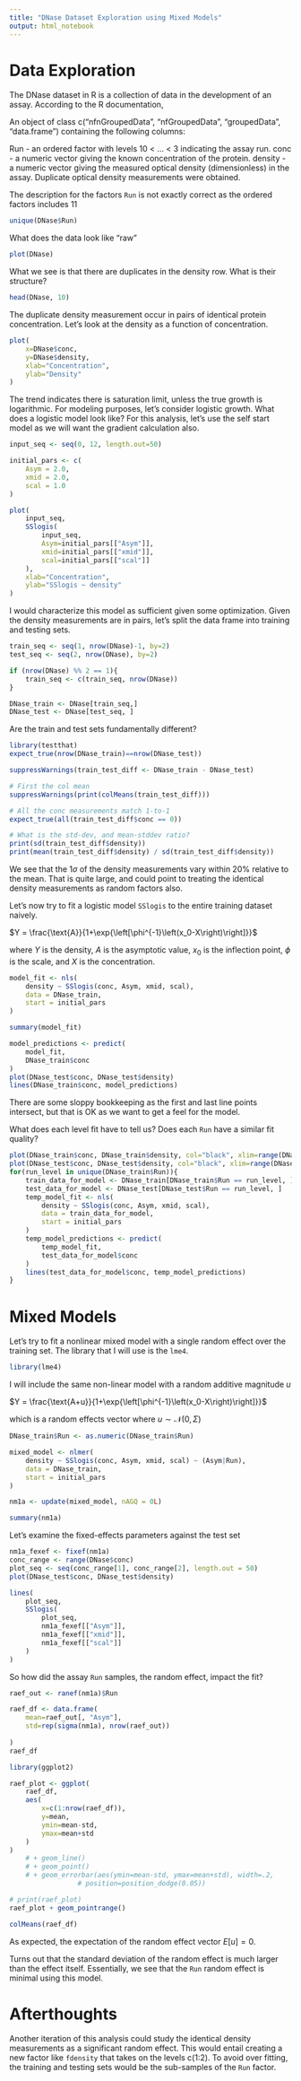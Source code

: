 ```yaml
---
title: "DNase Dataset Exploration using Mixed Models"
output: html_notebook
---
```


# Data Exploration

The DNase dataset in R is a collection of data in the development of an assay.
According to the R documentation,

An object of class c("nfnGroupedData", "nfGroupedData", "groupedData", "data.frame") containing the following columns:

Run      - an ordered factor with levels 10 < … < 3 indicating the assay run.
conc     - a numeric vector giving the known concentration of the protein.
density  - a numeric vector giving the measured optical density (dimensionless)
           in the assay. Duplicate optical density measurements were obtained.


The description for the factors `Run` is not exactly correct as the ordered
factors includes 11
```r
unique(DNase$Run)
```

What does the data look like "raw"

```r
plot(DNase)
```
What we see is that there are duplicates in the density row. What is their structure?
```r
head(DNase, 10)
```
The duplicate density measurement occur in pairs of identical protein 
concentration. Let's look at the density as a function of concentration.

```r
plot(
    x=DNase$conc,
    y=DNase$density,
    xlab="Concentration",
    ylab="Density"
)
```

The trend indicates there is saturation limit, unless the true growth is
logarithmic. For modeling purposes, let's consider logistic growth. What does a
logistic model look like? For this analysis, let's use the self start model as we will want the gradient calculation also.

```r
input_seq <- seq(0, 12, length.out=50)

initial_pars <- c(
    Asym = 2.0,
    xmid = 2.0,
    scal = 1.0
)

plot(
    input_seq,
    SSlogis(
        input_seq,
        Asym=initial_pars[["Asym"]],
        xmid=initial_pars[["xmid"]],
        scal=initial_pars[["scal"]]
    ),
    xlab="Concentration",
    ylab="SSlogis ~ density"
)
```

I would characterize this model as sufficient given some optimization.
Given the density measurements are in pairs, let's split the data frame into
training and testing sets.

```r
train_seq <- seq(1, nrow(DNase)-1, by=2)
test_seq <- seq(2, nrow(DNase), by=2)

if (nrow(DNase) %% 2 == 1){
    train_seq <- c(train_seq, nrow(DNase))
}

DNase_train <- DNase[train_seq,]
DNase_test <- DNase[test_seq, ]
```

Are the train and test sets fundamentally different?

```r
library(testthat)
expect_true(nrow(DNase_train)==nrow(DNase_test))

suppressWarnings(train_test_diff <- DNase_train - DNase_test)

# First the col mean
suppressWarnings(print(colMeans(train_test_diff)))

# All the conc measurements match 1-to-1
expect_true(all(train_test_diff$conc == 0))

# What is the std-dev, and mean-stddev ratio?
print(sd(train_test_diff$density))
print(mean(train_test_diff$density) / sd(train_test_diff$density))
```

We see that the $1\sigma$ of the density measurements vary within 20% relative to the mean. That is quite large, and could point to treating the identical density
measurements as random factors also.

Let's now try to fit a logistic model `SSlogis` to the entire training dataset
naively.

$Y = \frac{\text{A}}{1+\exp{\left[\phi^{-1}\left(x_0-X\right)\right]}}$

where $Y$ is the density, $A$ is the asymptotic value, $x_0$ is the inflection point, $\phi$ is the scale, and $X$ is the concentration.

```r

model_fit <- nls(
    density ~ SSlogis(conc, Asym, xmid, scal),
    data = DNase_train,
    start = initial_pars
)

summary(model_fit)
```


```r
model_predictions <- predict(
    model_fit,
    DNase_train$conc
)
plot(DNase_test$conc, DNase_test$density)
lines(DNase_train$conc, model_predictions)
```
There are some sloppy bookkeeping as the first and last line points intersect,
but that is OK as we want to get a feel for the model.

What does each level fit have to tell us? Does each `Run` have a similar
fit quality?

```r
plot(DNase_train$conc, DNase_train$density, col="black", xlim=range(DNase$conc), ylim=range(DNase$density))
plot(DNase_test$conc, DNase_test$density, col="black", xlim=range(DNase$conc), ylim=range(DNase$density))
for(run_level in unique(DNase_train$Run)){
    train_data_for_model <- DNase_train[DNase_train$Run == run_level, ]
    test_data_for_model <- DNase_test[DNase_test$Run == run_level, ]
    temp_model_fit <- nls(
        density ~ SSlogis(conc, Asym, xmid, scal),
        data = train_data_for_model,
        start = initial_pars
    )
    temp_model_predictions <- predict(
        temp_model_fit,
        test_data_for_model$conc
    )
    lines(test_data_for_model$conc, temp_model_predictions)
}
```

# Mixed Models

Let's try to fit a nonlinear mixed model with a single random effect over the
training set. The library that I will use is the `lme4`.

```r
library(lme4)
```

I will include the same non-linear model with a random additive magnitude $u$

$Y = \frac{\text{A+u}}{1+\exp{\left[\phi^{-1}\left(x_0-X\right)\right]}}$

which is a random effects vector where $u \sim \mathcal{N}\left(0, \Sigma\right)$

```r
DNase_train$Run <- as.numeric(DNase_train$Run)

mixed_model <- nlmer(
    density ~ SSlogis(conc, Asym, xmid, scal) ~ (Asym|Run),
    data = DNase_train,
    start = initial_pars
)

nm1a <- update(mixed_model, nAGQ = 0L)
```

```r
summary(nm1a)
```
Let's examine the fixed-effects parameters against the test set
```r
nm1a_fexef <- fixef(nm1a)
conc_range <- range(DNase$conc)
plot_seq <- seq(conc_range[1], conc_range[2], length.out = 50)
plot(DNase_test$conc, DNase_test$density)

lines(
    plot_seq,
    SSlogis(
        plot_seq,
        nm1a_fexef[["Asym"]],
        nm1a_fexef[["xmid"]],
        nm1a_fexef[["scal"]]
    )
)
```

So how did the assay `Run` samples, the random effect, impact the fit?

```r
raef_out <- ranef(nm1a)$Run

raef_df <- data.frame(
    mean=raef_out[, "Asym"],
    std=rep(sigma(nm1a), nrow(raef_out))
    
)
raef_df
```


```r
library(ggplot2)

raef_plot <- ggplot(
    raef_df,
    aes(
        x=c(1:nrow(raef_df)),
        y=mean,
        ymin=mean-std,
        ymax=mean+std
    )
)
    # + geom_line()
    # + geom_point()
    # + geom_errorbar(aes(ymin=mean-std, ymax=mean+std), width=.2,
                 # position=position_dodge(0.05))

# print(raef_plot)
raef_plot + geom_pointrange()
```

```r
colMeans(raef_df)
```

As expected, the expectation of the random effect vector $E[u] = 0$.

Turns out that the standard deviation of the random effect is much larger than
the effect itself. Essentially, we see that the `Run` random effect is minimal
using this model. 

# Afterthoughts

Another iteration of this analysis could study the identical density measurements as a significant random effect. This would entail creating a new factor like
`fdensity` that takes on the levels c(1:2). To avoid over fitting, the training
and testing sets would be the sub-samples of the `Run` factor.